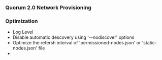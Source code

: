 ===Quorum 2.0 Network Provisioning===

===Optimization===

* Log Level
* Disable automatic descovery using '--nodiscover' options 
* Optimize the refersh interval of 'permissioned-nodes.json' or 'static-nodes.json' file
* 